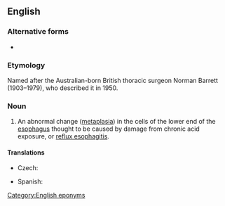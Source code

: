 ==English==
{{wikipedia}}

===Alternative forms===
* {{l|en|Barrett's oesophagus}} {{qual|UK}}

===Etymology===
Named after the Australian-born British thoracic surgeon Norman Barrett (1903–1979), who described it in 1950.

===Noun===
{{en-noun|-}}

# {{lb|en|US|pathology}} An abnormal change ([[metaplasia]]) in the cells of the lower end of the [[esophagus]] thought to be caused by damage from chronic acid exposure, or [[reflux esophagitis]].

====Translations====
{{trans-top|medical condition}}
* Czech: {{t|cs|Barrettův jícen|m}}
{{trans-mid}}
* Spanish: {{t|es|esófago de Barrett|m}}
{{trans-bottom}}

[[Category:English eponyms]]